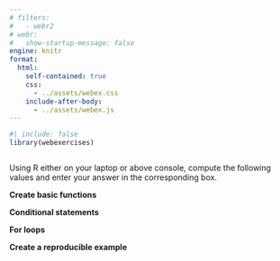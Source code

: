 ```yaml
---
# filters:
#   - webr2
# webr: 
#   show-startup-message: false  
engine: knitr
format: 
  html:
    self-contained: true
    css: 
      - ../assets/webex.css
    include-after-body: 
      - ../assets/webex.js
---
```


```r
#| include: false
library(webexercises)
```

```webr-r




```

Using R either on your laptop or above console, compute the following values and enter your answer in the corresponding box.

**Create basic functions**

**Conditional statements**


**For loops**


**Create a reproducible example**
